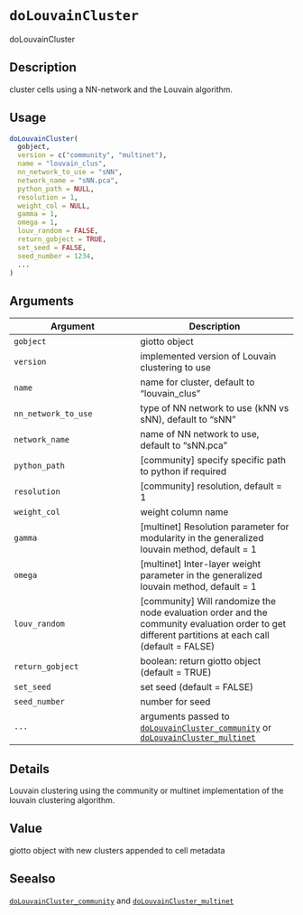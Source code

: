 # `doLouvainCluster`

doLouvainCluster


## Description

cluster cells using a NN-network and the Louvain algorithm.


## Usage

```r
doLouvainCluster(
  gobject,
  version = c("community", "multinet"),
  name = "louvain_clus",
  nn_network_to_use = "sNN",
  network_name = "sNN.pca",
  python_path = NULL,
  resolution = 1,
  weight_col = NULL,
  gamma = 1,
  omega = 1,
  louv_random = FALSE,
  return_gobject = TRUE,
  set_seed = FALSE,
  seed_number = 1234,
  ...
)
```


## Arguments

Argument      |Description
------------- |----------------
`gobject`     |     giotto object
`version`     |     implemented version of Louvain clustering to use
`name`     |     name for cluster, default to "louvain_clus"
`nn_network_to_use`     |     type of NN network to use (kNN vs sNN), default to "sNN"
`network_name`     |     name of NN network to use, default to "sNN.pca"
`python_path`     |     [community] specify specific path to python if required
`resolution`     |     [community] resolution, default = 1
`weight_col`     |     weight column name
`gamma`     |     [multinet] Resolution parameter for modularity in the generalized louvain method, default = 1
`omega`     |     [multinet] Inter-layer weight parameter in the generalized louvain method, default = 1
`louv_random`     |     [community] Will randomize the node evaluation order and the community evaluation order to get different partitions at each call (default = FALSE)
`return_gobject`     |     boolean: return giotto object (default = TRUE)
`set_seed`     |     set seed (default = FALSE)
`seed_number`     |     number for seed
`...`     |     arguments passed to [`doLouvainCluster_community`](#dolouvainclustercommunity) or [`doLouvainCluster_multinet`](#dolouvainclustermultinet)


## Details

Louvain clustering using the community or multinet implementation of the louvain clustering algorithm.


## Value

giotto object with new clusters appended to cell metadata


## Seealso

[`doLouvainCluster_community`](#dolouvainclustercommunity) and [`doLouvainCluster_multinet`](#dolouvainclustermultinet)


